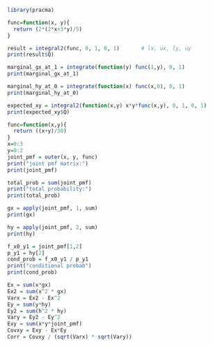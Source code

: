 ```{r}
library(pracma)

func=function(x, y){
  return (2*(2*x+3*y)/5)
}

result = integral2(func, 0, 1, 0, 1)       # lx, ux, ly, uy
print(result$Q)

marginal_gx_at_1 = integrate(function(y) func(1,y), 0, 1)
print(marginal_gx_at_1)

marginal_hy_at_0 = integrate(function(x) func(x,0), 0, 1)
print(marginal_hy_at_0)

expected_xy = integral2(function(x,y) x*y*func(x,y), 0, 1, 0, 1)
print(expected_xy$Q)
```

```{r}
func=function(x,y){
  return ((x+y)/30)
}
x=0:3
y=0:2
joint_pmf = outer(x, y, func)
print("joint pmf matrix:")
print(joint_pmf)

total_prob = sum(joint_pmf)
print("total probability:")
print(total_prob)

gx = apply(joint_pmf, 1, sum)
print(gx)

hy = apply(joint_pmf, 2, sum)
print(hy)

f_x0_y1 = joint_pmf[1,2]
p_y1 = hy[2]
cond_prob = f_x0_y1 / p_y1
print("conditional probab")
print(cond_prob)

Ex = sum(x*gx)
Ex2 = sum(x^2 * gx)
Varx = Ex2 - Ex^2
Ey = sum(y*hy)
Ey2 = sum(h^2 * hy)
Vary = Ey2 - Ey^2
Exy = sum(x*y*joint_pmf)
Covxy = Exy - Ex*Ey
Corr = Covxy / (sqrt(Varx) * sqrt(Vary))
```